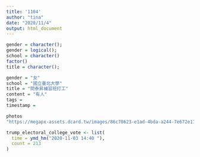```yaml
---
title: '1104'
author: "tina"
date: "2020/11/4"
output: html_document
---
```

```r
gender = character();
gender = logical();
school = character()
factor()
title = character();
```

```r
gender = "女"
school = "國立臺北大學"
title = "問泰昇補習班打工"
content = "有人"
tags =
timestamp = 
```

```r
photos 
"https://megapx-assets.dcard.tw/images/86c78623-e1ad-4bda-a244-7e672e1713a3/full.jpeg"
```

```r
trump_electoral_college_vote <- list(
  time = ymd_hm("2020-11-03 14:40 "),
  count = 213
)
```



